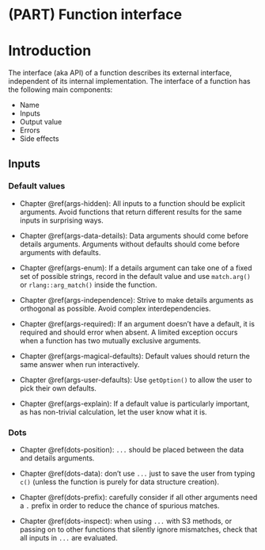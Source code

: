 # (PART) Function interface {-}

# Introduction  {#function-interface}

The interface (aka API) of a function describes its external interface, independent of its internal implementation. The interface of a function has the following main components:

* Name
* Inputs
* Output value
* Errors
* Side effects

## Inputs

### Default values

* Chapter \@ref(args-hidden): All inputs to a function should be explicit 
  arguments. Avoid functions that return different results for the same inputs
  in surprising ways.

* Chapter \@ref(args-data-details): Data arguments should come before details 
  arguments. Arguments without defaults should come before arguments with 
  defaults.

* Chapter \@ref(args-enum): If a details argument can take one of a fixed set 
  of possible strings, record in the default value and use `match.arg()`
  or `rlang::arg_match()` inside the function.
  
* Chapter \@ref(args-independence): Strive to make details arguments as
  orthogonal as possible. Avoid complex interdependencies.

* Chapter \@ref(args-required): If an argument doesn't have a default, it is
  required and should error when absent. A limited exception occurs when a
  function has two mutually exclusive arguments.

* Chapter \@ref(args-magical-defaults): Default values should return the same 
  answer when run interactively.
  
* Chapter \@ref(args-user-defaults): Use `getOption()` to allow the user to
  pick their own defaults.

* Chapter \@ref(args-explain): If a default value is particularly important,
  as has non-trivial calculation, let the user know what it is.

### Dots

* Chapter \@ref(dots-position): `...` should be placed between the data and 
  details arguments.

* Chapter \@ref(dots-data): don't use `...` just to save the user from typing 
  `c()` (unless the function is purely for data structure creation).

* Chapter \@ref(dots-prefix): carefully consider if all other arguments need a 
  `.` prefix in order to reduce the chance of spurious matches.

* Chapter \@ref(dots-inspect): when using `...` with S3 methods, or passing on 
  to other functions that silently ignore mismatches, check that all inputs in 
  `...` are evaluated.
